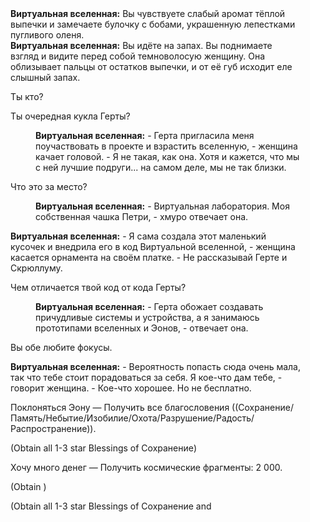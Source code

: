 {{Диалог Начало}}
:'''Виртуальная вселенная:''' Вы чувствуете слабый аромат тёплой выпечки и замечаете булочку с бобами, украшенную лепестками пугливого оленя.
:'''Виртуальная вселенная:''' Вы идёте на запах. Вы поднимаете взгляд и видите перед собой темноволосую женщину. Она облизывает пальцы от остатков выпечки, и от её губ исходит еле слышный запах.
:{{Диалог|Стрелка}} Ты кто?
:{{Диалог|Стрелка}} Ты очередная кукла Герты?
::'''Виртуальная вселенная:''' - Герта пригласила меня поучаствовать в проекте и взрастить вселенную, - женщина качает головой. - Я не такая, как она. Хотя и кажется, что мы с ней лучшие подруги... на самом деле, мы не так близки.
:{{Диалог|Стрелка}} Что это за место?
::'''Виртуальная вселенная:''' - Виртуальная лаборатория. Моя собственная чашка Петри, - хмуро отвечает она.
:'''Виртуальная вселенная:''' - Я сама создала этот маленький кусочек и внедрила его в код Виртуальной вселенной, - женщина касается орнамента на своём платке. - Не рассказывай Герте и Скрюллуму.
:{{Диалог|Стрелка}} Чем отличается твой код от кода Герты?
::'''Виртуальная вселенная:''' - Герта обожает создавать причудливые системы и устройства, а я занимаюсь прототипами вселенных и Эонов, - отвечает она.
:{{Диалог|Стрелка}} Вы обе любите фокусы.
:'''Виртуальная вселенная:''' - Вероятность попасть сюда очень мала, так что тебе стоит порадоваться за себя. Я кое-что дам тебе, - говорит женщина. - Кое-что хорошее. Но не бесплатно.
:{{Диалог|Звезда}} Поклоняться Эону &mdash; Получить все благословения ((Сохранение/Память/Небытие/Изобилие/Охота/Разрушение/Радость/Распространение)).
:;(Obtain all 1-3 star Blessings of Сохранение)
:{{Диалог|Звезда}} Хочу много денег &mdash; Получить космические фрагменты: 2&nbsp;000.
:;(Obtain {{Предмет|Космические фрагменты|20|x=2000}})
:{{SU Special Dialogue|Жуань Мэй|Ты... Жуань Мэй?|Получить все благословения Пути (Сохранение/Память/Небытие/Изобилие/Охота/Разрушение/Радость/Распространение) и космические фрагменты: 2&nbsp;000.}}
:;(Obtain all 1-3 star Blessings of Сохранение and {{Предмет|Космические фрагменты|20|x=2000}}
{{Диалог Конец}}
